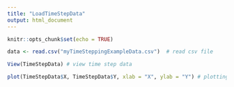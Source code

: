 ```yaml
---
title: "LoadTimeStepData"
output: html_document
---
```


```r
knitr::opts_chunk$set(echo = TRUE)
```

```r
data <- read.csv("myTimeSteppingExampleData.csv")  # read csv file 

View(TimeStepData) # view time step data 

plot(TimeStepData$X, TimeStepData$Y, xlab = "X", ylab = "Y") # plotting loaded data and changing axis labels

```